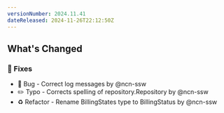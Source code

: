 ```yaml
---
versionNumber: 2024.11.41
dateReleased: 2024-11-26T22:12:50Z
---
```


## What's Changed

### 🔧 Fixes
* 🐛 Bug - Correct log messages by @ncn-ssw
* ✏️ Typo - Corrects spelling of repository.Repository by @ncn-ssw
* ♻️ Refactor - Rename BillingStates type to BillingStatus by @ncn-ssw
